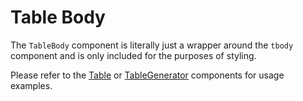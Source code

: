<Meta title="molecule/TableBody" />

# Table Body

The `TableBody` component is literally just a wrapper around the `tbody` component
and is only included for the purposes of styling.

Please refer to the [Table](?path=/docs/molecule-table--default-story) or [TableGenerator](?path=/docs/organism-tablegenerator--default-story) components for usage examples.
